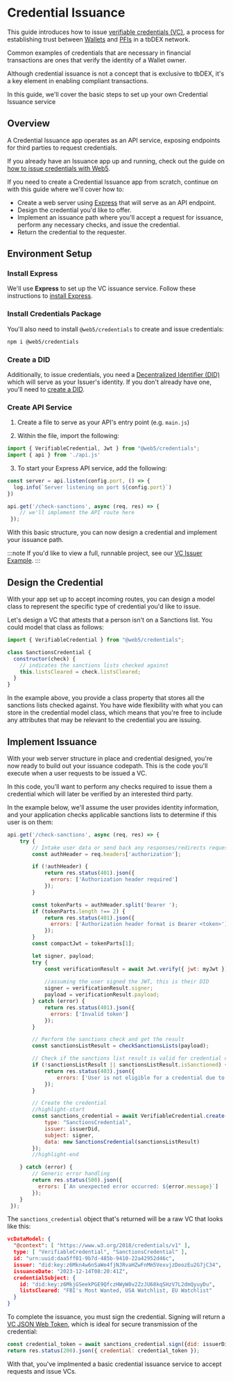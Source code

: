 # Credential Issuance

This guide introduces how to issue [verifiable credentials (VC)](/docs/web5/learn/verifiable-credentials), a process for establishing trust between [Wallets](/docs/tbdex/wallet/overview) and [PFIs](/docs/tbdex/pfi/overview) in a tbDEX network.

Common examples of credentials that are necessary in financial transactions are ones that verify the identity of a Wallet owner.

Although credential issuance is not a concept that is exclusive to tbDEX, it's a key element in enabling compliant transactions.

In this guide, we'll cover the basic steps to set up your own Credential Issuance service

## Overview

A Credential Issuance app operates as an API service, exposing endpoints for third parties to request credentials.

If you already have an Issuance app up and running,  check out the guide on [how to issue credentials with Web5](/docs/web5/build/verifiable-credentials/vc-issuance/).

If you need to create a Credential Issuance app from scratch, continue on with this guide where we'll cover how to: 

- Create a web server using [Express](https://expressjs.com/) that will serve as an API endpoint.
- Design the credential you'd like to offer.
- Implement an issuance path where you'll accept a request for issuance, perform any necessary checks, and issue the credential.
- Return the credential to the requester.

## Environment Setup


### Install Express
We'll use **Express** to set up the VC issuance service. Follow these instructions to [install Express](https://expressjs.com/en/starter/installing.html). 

### Install Credentials Package
You'll also need to install `@web5/credentials` to create and issue credentials:

```bash
npm i @web5/credentials
```

### Create a DID
Additionally, to issue credentials, you need a [Decentralized Identifier (DID)](/docs/web5/learn/decentralized-identifiers) which will serve as your Issuer's identity. 
If you don't already have one, you'll need to [create a DID](/docs/web5/build/decentralized-identifiers/how-to-create-did#create-a-did-manually). 

### Create API Service

1. Create a file to serve as your API's entry point (e.g. `main.js`)

2. Within the file, import the following:

```js title=main.js
import { VerifiableCredential, Jwt } from "@web5/credentials";
import { api } from './api.js'
```

3. To start your Express API service, add the following:

```js title=main.js
const server = api.listen(config.port, () => {
  log.info(`Server listening on port ${config.port}`)
})

api.get('/check-sanctions', async (req, res) => {
    // we'll implement the API route here
 });
```

With this basic structure, you can now design a credential and implement your issuance path.

:::note
If you'd like to view a full, runnable project, see our [VC Issuer Example](https://github.com/TBD54566975/super-simple-sanctions).
:::

## Design the Credential

With your app set up to accept incoming routes, you can design a model class to represent the specific type of credential you'd like to issue. 

Let's design a VC that attests that a person isn't on a Sanctions list. You could model that class as follows:

```js title=SanctionsCredential.js
import { VerifiableCredential } from "@web5/credentials";

class SanctionsCredential {
  constructor(check) {
    // indicates the sanctions lists checked against
    this.listsCleared = check.listsCleared; 
  }
}
```

In the example above, you provide a class property that stores all the sanctions lists checked against. 
You have wide flexibility with what you can store in the credential model class, which means that you're free to include any attributes that may be relevant to the credential you are issuing.

## Implement Issuance

With your web server structure in place and credential designed, you're now ready to build out your issuance codepath. 
This is the code you'll execute when a user requests to be issued a VC.

In this code, you'll want to perform any checks required to issue them a credential which will later be verified by an interested third party. 

In the example below, we'll assume the user provides identity information, and your application checks applicable sanctions lists to determine if this user is on them:

```js title=main.js
api.get('/check-sanctions', async (req, res) => {
    try {
        // Intake user data or send back any responses/redirects requesting more info
        const authHeader = req.headers['authorization'];

        if (!authHeader) {
            return res.status(401).json({ 
              errors: ['Authorization header required'] 
            });
        }

        const tokenParts = authHeader.split('Bearer ');
        if (tokenParts.length !== 2) {
            return res.status(401).json({ 
              errors: ['Authorization header format is Bearer <token>'] 
            });
        }
        const compactJwt = tokenParts[1];

        let signer, payload;
        try {
            const verificationResult = await Jwt.verify({ jwt: myJwt });
            
            //assuming the user signed the JWT, this is their DID
            signer = verificationResult.signer;
            payload = verificationResult.payload;
        } catch (error) {
            return res.status(401).json({ 
              errors: ['Invalid token'] 
            });
        }

        // Perform the sanctions check and get the result
        const sanctionsListResult = checkSanctionsLists(payload);

        // Check if the sanctions list result is valid for credential creation
        if (!sanctionsListResult || sanctionsListResult.isSanctioned) {
            return res.status(403).json({
                errors: ['User is not eligible for a credential due to sanctions']
            });
        }

        // Create the credential
        //highlight-start
        const sanctions_credential = await VerifiableCredential.create({
            type: "SanctionsCredential",
            issuer: issuerDid,
            subject: signer,
            data: new SanctionsCredential(sanctionsListResult)
        });
        //highlight-end

    } catch (error) {
        // Generic error handling
        return res.status(500).json({ 
          errors: [`An unexpected error occurred: ${error.message}`] 
        });
    }
 });
```

The `sanctions_credential` object that's returned will be a raw VC that looks like this:

```json
vcDataModel: {
  "@context": [ "https://www.w3.org/2018/credentials/v1" ],
  type: [ "VerifiableCredential", "SanctionsCredential" ],
  id: "urn:uuid:daa5ff01-9b7d-485b-9410-22a42952d46c",
  issuer: "did:key:z6Mkn4w6nSaWe4fjNJRvaHZwFnMm5VexvjzDeozEu2G7jC34",
  issuanceDate: "2023-12-14T08:20:41Z",
  credentialSubject: {
    id: "did:key:z6MkjGSeekPGE9QfczHWyW8v2ZzJU68kqSHzV7L2dmQyuyDu",
    listsCleared: "FBI's Most Wanted, USA Watchlist, EU Watchlist"
  }
}
```

To complete the issuance, you must sign the credential. 
Signing will return a [VC JSON Web Token](/docs/web5/build/verifiable-credentials/jwt-to-vc#what-is-a-jwt), which is ideal for secure transmission of the credential:

```js title=main.js
const credential_token = await sanctions_credential.sign({did: issuerDid});
return res.status(200).json({ credential: credential_token });
```

With that, you've implmented a basic credential issuance service to accept requests and issue VCs.